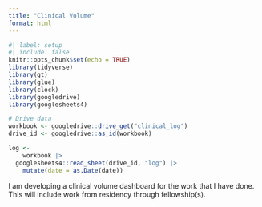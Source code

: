 ```yaml
---
title: "Clinical Volume"
format: html
---
```


```r
#| label: setup
#| include: false
knitr::opts_chunk$set(echo = TRUE)
library(tidyverse)
library(gt)
library(glue)
library(clock)
library(googledrive)
library(googlesheets4)

# Drive data
workbook <- googledrive::drive_get("clinical_log") 
drive_id <- googledrive::as_id(workbook)

log <-
	workbook |>
  googlesheets4::read_sheet(drive_id, "log") |>
	mutate(date = as.Date(date))
```

I am developing a clinical volume dashboard for the work that I have done. 
This will include work from residency through fellowship(s).
